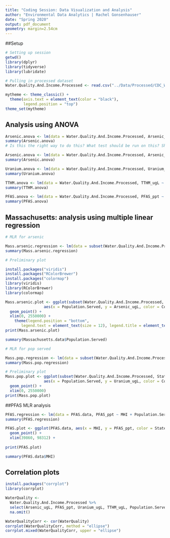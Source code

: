 ```yaml
---
title: "Coding Session: Data Visualization and Analysis"
author: "Environmental Data Analytics | Rachel Gonsenhauser"
date: "Spring 2020"
output: pdf_document
geometry: margin=2.54cm
---
```


##Setup 

```r
# Setting up session
getwd()
library(dplyr)
library(tidyverse)
library(lubridate)

# Pulling in processed dataset
Water.Quality.And.Income.Processed <- read.csv("../Data/Processed/CDC_WaterQualityAndincome_Processed.csv")

mytheme <- theme_classic() +
  theme(axis.text = element_text(color = "black"), 
        legend.position = "top")
theme_set(mytheme)
```

## Analysis using ANOVA

```r
Arsenic.anova <- lm(data = Water.Quality.And.Income.Processed, Arsenic_ugL ~ State + Year)
summary(Arsenic.anova)
# Is this the right way to do this? What test should be run on this? Should be be including assumptionos test in final report?

Arsenic.anova <- lm(data = Water.Quality.And.Income.Processed, Arsenic_ugL ~ State + Year)
summary(Arsenic.anova)

Uranium.anova <- lm(data = Water.Quality.And.Income.Processed, Uranium_ugL ~ State + Year)
summary(Uranium.anova)

TTHM.anova <- lm(data = Water.Quality.And.Income.Processed, TTHM_ugL ~ State + Year)
summary(TTHM.anova)

PFAS.anova <- lm(data = Water.Quality.And.Income.Processed, PFAS_ppt ~ State + Year)
summary(PFAS.anova)
```

## Massachusetts: analysis using multiple linear regression 

```r
# MLR for arsenic

Mass.arsenic.regression <- lm(data = subset(Water.Quality.And.Income.Processed, State == "Massachusetts"), Arsenic_ugL ~ MHI + Uranium_ugL + Population.Served)
summary(Mass.arsenic.regression)

# Preliminary plot

install.packages("viridis")
install.packages("RColorBrewer")
install.packages("colormap")
library(viridis)
library(RColorBrewer)
library(colormap)

Mass.arsenic.plot <- ggplot(subset(Water.Quality.And.Income.Processed, State == "Massachusetts"), 
                 aes(x = Population.Served, y = Arsenic_ugL, color = County)) +
  geom_point() +
  xlim(0, 2550000) +
    theme(legend.position = "bottom",
       legend.text = element_text(size = 12), legend.title = element_text(size = 12))
print(Mass.arsenic.plot)

summary(Massachusetts.data$Population.Served)

# MLR for pop served

Mass.pop.regression <- lm(data = subset(Water.Quality.And.Income.Processed, State == "Massachusetts"), Population.Served ~ MHI + Uranium_ugL + Arsenic_ugL)
summary(Mass.pop.regression)

# Preliminary plot 
Mass.pop.plot <- ggplot(subset(Water.Quality.And.Income.Processed, State == "Massachusetts"), 
                 aes(x = Population.Served, y = Uranium_ugL, color = County)) +
  geom_point() +
  xlim(0, 2550000)
print(Mass.pop.plot)
```

##PFAS MLR analysis

```r
PFAS.regression <- lm(data = PFAS.data, PFAS_ppt ~ MHI + Population.Served)
summary(PFAS.regression)

PFAS.plot <- ggplot(PFAS.data, aes(x = MHI, y = PFAS_ppt, color = State)) +
  geom_point() +
  xlim(39860, 98312) +
  
print(PFAS.plot)

summary(PFAS.data$MHI)
```

## Correlation plots

```r
install.packages("corrplot")
library(corrplot)

WaterQuality <- 
  Water.Quality.And.Income.Processed %>%
  select(Arsenic_ugL, PFAS_ppt, Uranium_ugL, TTHM_ugL, Population.Served) %>%
  na.omit()

WaterQualityCorr <- cor(WaterQuality) 
corrplot(WaterQualityCorr, method = "ellipse")
corrplot.mixed(WaterQualityCorr, upper = "ellipse")
```

